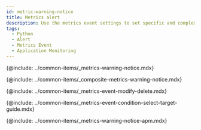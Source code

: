 ```yaml
---
id: metric-warning-notice
title: Metrics alert
description: Use the metrics event settings to set specific and complex events.
tags:
  - Python
  - Alert
  - Metrics Event
  - Application Monitoring
---
```


{@include: ../common-items/_metrics-warning-notice.mdx} 

{@include: ../common-items/_composite-metrics-warning-notice.mdx} 

{@include: ../common-items/_metrics-event-modify-delete.mdx}

{@include: ../common-items/_metrics-event-condition-select-target-guide.mdx}

{@include: ../common-items/_metrics-warning-notice-apm.mdx} 
